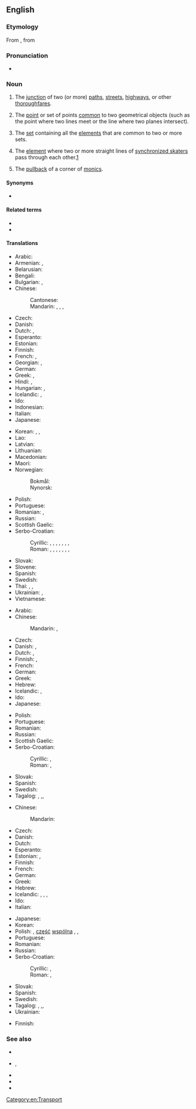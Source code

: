 ==English==
{{wikipedia}}

===Etymology===
From {{etyl|frm|en}} {{m|frm|intersection}}, from {{etyl|la|en}} {{m|la|intersectiō}}

===Pronunciation===
* {{IPA|/ˈɪntəɹˌsɛkʃən/|lang=en}}

===Noun===
{{en-noun}}

# The [[junction]] of two (or more) [[path]]s, [[street]]s, [[highway]]s, or other [[thoroughfare]]s.
# {{lb|en|geometry}} The [[point]] or set of points [[common]] to two geometrical objects (such as the point where two lines meet or the line where two planes intersect).
# {{lb|en|set theory}} The [[set]] containing all the [[element]]s that are common to two or more sets.
# {{lb|en|sports}} The [[element]] where two or more straight lines of [[synchronized skating|synchronized skaters]] pass through each other.[http://www.isu.org/vsite/vcontent/content/transnews/0,10869,4844-128590-19728-18885-295370-3787-4771-layout160-129898-news-item,00.html]
# {{lb|en|category theory}} The [[pullback]] of a corner of [[monic]]s.

====Synonyms====
* {{sense|junction of paths}} {{l|en|crossroads}}

====Related terms====
* {{l|en|intersect}}
* {{l|en|intersectionality}}

====Translations====
{{trans-top|junction of two or more paths, etc}}
* Arabic: {{t|ar|مُفْتَرَق|m}}
* Armenian: {{t+|hy|խաչմերուկ}}, {{t+|hy|քառուղի}}
* Belarusian: {{t|be|скрыжава́нне|n|sc=Cyrl}}
* Bengali: {{t|bn|ছেদ|tr=ched|sc=Beng}}
* Bulgarian: {{t|bg|кръсто́вище|n|sc=Cyrl}}, {{t+|bg|кръстопъ̀т|m|sc=Cyrl}}
* Chinese:
*: Cantonese: {{t|yue|路口|tr=lou6 hau2}}
*: Mandarin: {{t+|cmn|路口|tr=lùkǒu|sc=Hani}}, {{t+|cmn|交叉|tr=jiāochā|sc=Hani}}, {{t|cmn|交差點|sc=Hani}}, {{t|cmn|交差点|tr=jiāochāidiǎn|sc=Hani}}
* Czech: {{t+|cs|křižovatka|f}}
* Danish: {{t+|da|kryds|n}}
* Dutch: {{t+|nl|kruising|f}}, {{t+|nl|kruispunt|m}}
* Esperanto: {{t|eo|kruciĝo}}
* Estonian: {{t|et|ristmik}}
* Finnish: {{t+|fi|risteys}}
* French: {{t+|fr|carrefour|m}}, {{t+|fr|intersection|f}}
* Georgian: {{t|ka|გზაჯვარედინი}}, {{t|ka|მებოძირი}}
* German: {{t+|de|Kreuzung|f}}
* Greek: {{t+|el|διασταύρωση|f}}, {{t+|el|σταυροδρόμι|n}}
* Hindi: {{t+|hi|चौराहा|m|sc=Deva}}, {{t+|hi|दोराहा|m|sc=Deva}}
* Hungarian: {{t+|hu|útkereszteződés}}, {{t+|hu|csomópont}}
* Icelandic: {{t|is|vegamót|n-p}}, {{t+|is|gatnamót|n-p}}
* Ido: {{t+|io|krucovoyo}}
* Indonesian: {{t+|id|persimpangan}}
* Italian: {{t+|it|incrocio|m}}
* Japanese: {{t+|ja|交差点|tr=こうさてん, kōsaten}}
{{trans-mid}}
* Korean: {{t+|ko|사거리}}, {{t+|ko|네거리}}, {{t+|ko|교차로}}
* Lao: {{t|lo|ທະວິບົດ|sc=Laoo}}
* Latvian: {{t|lv|krustošanās|m}}
* Lithuanian: {{t|lt|sankryža|f}}
* Macedonian: {{t|mk|крстопат|m|sc=Cyrl}}
* Maori: {{t|mi|rīpekanga}}
* Norwegian:
*: Bokmål: {{t+|nb|kryss|n}}
*: Nynorsk: {{t|nn|kryss|n}}
* Polish: {{t+|pl|skrzyżowanie|n}}
* Portuguese: {{t+|pt|interseção|f}}
* Romanian: {{t+|ro|intersecție|f}}, {{t+|ro|intersectare|f}}
* Russian: {{t+|ru|перекрёсток|m}}
* Scottish Gaelic: {{t|gd|eadar-ghearradh|m}}
* Serbo-Croatian:
*: Cyrillic: {{t|sh|кри́жа̄ње|n|sc=Cyrl}}, {{t|sh|ра́скр̄шће|n|sc=Cyrl}}, {{t|sh|ра́скрсница|f|sc=Cyrl}}, {{t|sh|ра́скрӣжје|n|sc=Cyrl}}, {{t|sh|крѝжӣште|n|sc=Cyrl}}, {{t|sh|крижо̀пӯт|m|sc=Cyrl}}, {{t|sh|крижо̀пӯће|n|sc=Cyrl}}, {{t|sh|крсто̀пӯће|n|sc=Cyrl}}
*: Roman: {{t+|sh|krížānje|n}}, {{t+|sh|ráskr̄šće|n}}, {{t+|sh|ráskrsnica|f}}, {{t+|sh|ráskrīžje|n}}, {{t+|sh|krìžīšte|n}}, {{t|sh|križòpūt|m}}, {{t+|sh|križòpūće|n}}, {{t+|sh|krstòpūće|n}}
* Slovak: {{t|sk|križovatka|f}}
* Slovene: {{t+|sl|križišče|n}}
* Spanish: {{t+|es|cruce|m}}
* Swedish: {{t+|sv|korsning|c}}
* Thai: {{t|th|สี่แยก||tr=sèe-yâek}}, {{t|th|ทางแยก|tr=taang-yâek}}, {{t|th|ชุมทาง|tr=chum-taang}}
* Ukrainian: {{t|uk|перехре́сток|m|sc=Cyrl}}, {{t|uk|перехре́стя|n|sc=Cyrl}}
* Vietnamese: {{t+|vi|ngã tư}}
{{trans-bottom}}

{{trans-top|in geometry}}
* Arabic: {{t|ar|تَقَاطُع}}
* Chinese:
*: Mandarin: {{t+|cmn|交點|sc=Hani}}, {{t+|cmn|交点|tr=jiāodiǎn|sc=Hani}}
* Czech: {{t|cs|průsečík|m}}
* Danish: {{t|da|skæring}}, {{t|da|skæringspunkt|n}}
* Dutch: {{t+|nl|kruispunt|m}}, {{t|nl|doorsnijding|f}}
* Finnish: {{t+|fi|leikkauspiste}}, {{t+|fi|leikkaus}}
* French: {{t+|fr|intersection|f}}
* German: {{t+|de|Schnittpunkt|m}}
* Greek: {{t+|el|τομή|f}}
* Hebrew: {{t|he|חיתוך}}
* Icelandic: {{t|is|sniðmengi|n}}, {{qualifier|a single point of intersection}} {{t|is|skurðpunktur|m}}
* Ido: {{t+|io|interseko}}
* Japanese: {{t+|ja|交点|tr=こうてん, kōten}}
{{trans-mid}}
* Polish: {{t|pl|punkt przecięcia|m}}
* Portuguese: {{t+|pt|interseção|f}}
* Romanian: {{t+|ro|intersecție|f}}
* Russian: {{t+|ru|пересече́ние|n}}
* Scottish Gaelic: {{t|gd|eadar-ghearradh|m}}
* Serbo-Croatian:
*: Cyrillic: {{qualifier|Ekavian}} {{t|sh|пре́сек|m|sc=Cyrl}}, {{qualifier|Ijekavian}} {{t|sh|пре́сјек|m|sc=Cyrl}}
*: Roman: {{qualifier|Ekavian}} {{t|sh|prések|m}}, {{qualifier|Ijekavian}} {{t+|sh|présjek|m}}
* Slovak: {{t|sk|priesečník|m}}
* Spanish: {{t+|es|intersección|f}}
* Swedish: {{t|sv|skärning|c}}
* Tagalog: {{t|tl|bagtasan}}, {{t|tl|pagbagtas}},, {{t+|tl|bagtas}}
{{trans-bottom}}

{{trans-top|in set theory}}
* Chinese:
*: Mandarin: {{t+|cmn|交集|tr=jiāojí|sc=Hani}}
* Czech: {{t|cs|průnik|m}}
* Danish: {{t|da|fællesmængde|c}}
* Dutch: {{t+|nl|doorsnede}}
* Esperanto: {{t|eo|komunaĵo}}
* Estonian: {{t|et|ühisosa}}, {{t|et|lõige}}
* Finnish: {{t+|fi|leikkaus}}
* French: {{t+|fr|intersection|f}}
* German: {{t+|de|Durchschnitt}}
* Greek: {{t+|el|τομή|f}}
* Hebrew: {{t|he|חיתוך}}
* Icelandic: {{t|is|sniðmengi|n}}, {{t+|is|snið|n}}, {{t|is|skurðmengi|n}}, {{t|is|skarmengi|n}}
* Ido: {{t+|io|interseko}}
* Italian: {{t+|it|intersezione|f}}
{{trans-mid}}
* Japanese: {{t+|ja|積集合|tr=せきしゅうごう, sekishūgō}}
* Korean: {{t+|ko|교집합}}
* Polish: {{t+|pl|przekrój|m}}, [[część]] [[wspólny|wspólna]] {{g|f}}, {{t+|pl|przecięcie|n}}, {{t|pl|iloczyn zbiorów|m}}
* Portuguese: {{t+|pt|interseção|f}}
* Romanian: {{t+|ro|intersecție|f}}
* Russian: {{t+|ru|пересече́ние|n}}
* Serbo-Croatian:
*: Cyrillic: {{qualifier|Ekavian}} {{t|sh|пре́сек|m|sc=Cyrl}}, {{qualifier|Ijekavian}} {{t|sh|пре́сјек|m|sc=Cyrl}}
*: Roman: {{qualifier|Ekavian}} {{t|sh|prések|m}}, {{qualifier|Ijekavian}} {{t+|sh|présjek|m}}
* Slovak: {{t|sk|prienik|m}}
* Spanish: {{t+|es|intersección|f}}
* Swedish: {{t+|sv|snitt|n}}
* Tagalog: {{t|tl|bagtasan}}, {{t|tl|pagbagtas}},, {{t+|tl|bagtas}}
* Ukrainian: {{t|uk|перетин множин|tr=peretyn množyn}}
{{trans-bottom}}

{{trans-top|two or more straight lines of synchronized skaters passing through each other}}
* Finnish: {{t+|fi|läpimeno}}
{{trans-mid}}
{{trans-bottom}}

===See also===
* {{l|en|corner}}
* {{l|en|crossroad}}, {{l|en|crossroads}}
* {{l|en|junction}}
* {{l|en|union}}
* {{l|en|∩}}

[[Category:en:Transport]]
